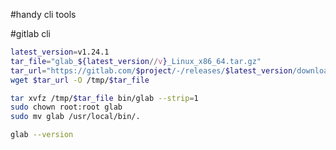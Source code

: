 #handy cli tools

#gitlab cli

```bash filename="gitlab cli"
latest_version=v1.24.1
tar_file="glab_${latest_version//v}_Linux_x86_64.tar.gz"
tar_url="https://gitlab.com/$project/-/releases/$latest_version/downloads/$tar_file"
wget $tar_url -O /tmp/$tar_file

tar xvfz /tmp/$tar_file bin/glab --strip=1
sudo chown root:root glab
sudo mv glab /usr/local/bin/.

glab --version
```
